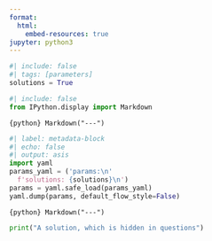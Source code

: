 ```yaml
---
format:
  html:
    embed-resources: true
jupyter: python3
---
```


```python
#| include: false
#| tags: [parameters]
solutions = True
```

```python
#| include: false
from IPython.display import Markdown
```

`{python} Markdown("---")`
```python
#| label: metadata-block
#| echo: false
#| output: asis
import yaml
params_yaml = ('params:\n'
  f'solutions: {solutions}\n')
params = yaml.safe_load(params_yaml)
yaml.dump(params, default_flow_style=False)
```
`{python} Markdown("---")`

::: {.content-hidden when-meta="params.solutions"}
```python
print("A solution, which is hidden in questions")
```
:::

